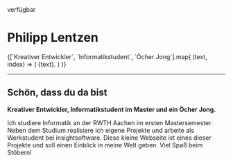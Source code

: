 
<div className={`mb-4 flex items-center`}>
  <div className={`relative mr-1 inline-flex size-2`}>
    <span
      className={`absolute inline-flex size-full animate-ping rounded-full bg-cyan opacity-75`}
    ></span>
    <span
      className={`relative inline-flex size-full rounded-full bg-cyan`}
    ></span>
  </div>
  <Subtitle className={`text-xs`}>verfügbar</Subtitle>
</div>

# Philipp Lentzen

<div>
  {[`Kreativer Entwickler`, `Informatikstudent`, `Öcher Jong`].map(
    (text, index) => (
      <Subtitle key={index} className={`font-mono text-2xl lowercase `}>
        {text}.
      </Subtitle>
    )
  )}
</div>

---

## Schön, dass du da bist

**Kreativer Entwickler, Informatikstudent im Master und ein Öcher Jong.**

Ich studiere Informatik an der RWTH Aachen im ersten Mastersemester.
Neben dem Studium realisiere ich eigene Projekte und arbeite als
Werkstudent bei insightsoftware. Diese kleine Webseite ist eines
dieser Projekte und soll einen Einblick in meine Welt geben. Viel
Spaß beim Stöbern!

